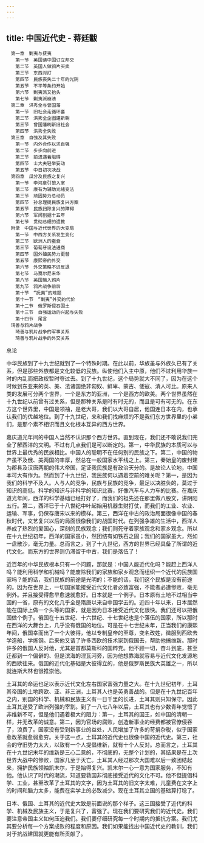 ```yaml
---
---
---
```

title: 中国近代史 - 蒋廷黻
---


```
　第一章　剿夷与抚夷
　　第一节　英国请中国订立邦交
　　第二节　英国人做鸦片买卖
　　第三节　东西对打
　　第四节　民族丧失二十年的光阴
　　第五节　不平等条约开始
　　第六节　剿夷派又抬头
　　第七节　剿夷派崩溃
　第二章　洪秀全与曾国藩
　　第一节　旧社会走循环套
　　第二节　洪秀全企图建新朝
　　第三节　曾国藩刷新旧社会
　　第四节　洪秀全失败
　第三章　自强及其失败
　　第一节　内外合作以求自强
　　第二节　步步向前进
　　第三节　前进遇着阻碍
　　第四节　士大夫轻举妄动
　　第五节　中日初次决战
　第四章　瓜分及民族之复兴
　　第一节　李鸿章引狼入室
　　第二节　康有为辅助光绪变法
　　第三节　顽固势力总动员
　　第四节　孙总理提民族复兴方案
　　第五节　民族扫除复兴的障碍
　　第六节　军阀割据十五年
　　第七节　贯彻总理的遗教
　附录　中国与近代世界的大变局
　　第一节　中西方关系发生变化
　　第二节　欧洲人的蚕食
　　第三节　葡萄牙设法通商
　　第四节　国外殖民势力更替
　　第五节　康熙帝的外交
　　第六节　外交策略不进反退
　　第七节　马戛尔尼来华
　　第八节　英国输入鸦片
　　第九节　鸦片战争前后
　　第十节　“抚夷”的难题
　　第十一节　“剿夷”外交的代价
　　第十二节　俄罗斯侵吞国土
　　第十三节　自强运动的兴起与失败
　　第十四节　尾言
　琦善与鸦片战争
　　琦善与鸦片战争的军事关系
　　琦善与鸦片战争的外交关系
```





总论


中华民族到了十九世纪就到了一个特殊时期。在此以前，华族虽与外族久已有了关系，但是那些外族都是文化较低的民族。纵使他们入主中原，他们不过利用华族一时的内乱而把政权暂时夺过去。到了十九世纪，这个局势就大不同了，因为在这个时候到东亚来的英、美、法诸国绝非匈奴、鲜卑、蒙古、倭寇、清人可比。原来人类的发展可分两个世界，一个是东方的亚洲，一个是西方的欧美。两个世界虽然在十九世纪以前曾有过关系，但是那种关系是时有时无的，而且是可有可无的。在东方这个世界里，中国是领袖，是老大哥，我们以大哥自居，他国连日本在内，也承认我们的优越地位。到了十九世纪，来和我们找麻烦的不是我们东方世界里的小弟们，是那个素不相识而且文化根本互异的西方世界。

嘉庆道光年间的中国人当然不认识那个西方世界。直到现在，我们还不敢说我们完全了解西洋的文明。不过有几点我们是可以断定的。第一，中华民族的本质可以与世界上最优秀的民族相比。中国人的聪明不在任何别的民族之下。第二，中国的物产虽不及俄、美两国的丰厚，然总在一般国家水平线之上。第三，秦始皇的废封建为郡县及汉唐两朝的伟大帝国，足证我民族是有政治天分的。是故论人论地，中国本可大有作为。然而到了十九世纪，我民族何以遇着空前的难关呢？第一，是因为我们的科学不及人。人与人的竞争，民族与民族的竞争，最足以决胜负的，莫过于知识的高低。科学的知识与非科学的知识比赛，好像汽车与人力车的比赛。在嘉庆道光年间，西洋的科学基础已经打好了，而我们的祖先还在那里做八股文，讲阴阳五行。第二，西洋已于十八世纪中叶起始用机器生财打仗，而我们的工业、农业、运输、军事，仍保存唐宋以来的模样。第三，西洋在中古的政治局面很像中国的春秋时代，文艺复兴以后的局面很像我们的战国时代。在列强争雄的生活中，西洋人养成了热烈的爱国心，深刻的民族观念；我们则死守着家族观念和家乡观念。所以在十九世纪初年，西洋的国家虽小，然团结有如铁石之固；我们的国家虽大，然如一盘散沙，毫无力量。总而言之，到了十九世纪，西方的世界已经具备了所谓的近代文化。而东方的世界则仍滞留于中古，我们是落伍了！

近百年的中华民族根本只有一个问题，那就是：中国人能近代化吗？能赶上西洋人吗？能利用科学和机械吗？能废除我们的家族和家乡观念而组织一个近代的民族国家吗？能的话，我们民族的前途是光明的；不能的话，我们这个民族是没有前途的。因为在世界上，一切国家能接受近代文化者必致富强，不能者必遭惨败，毫无例外。并且接受得愈早愈速就愈好。日本就是一个例子。日本原有土地不过相当中国的一省，原有的文化几乎全是隋唐以来自中国学去的。近四十年以来，日本居然能在国际上做一个头等的国家，就是因为日本接受近代文化很快。我们还可以把俄国做个例子。俄国在十五世纪、十六世纪、十七世纪也是个落伍的国家，所以那时在西洋的大舞台上，几乎没有俄国的地位。可是在十七世纪末年，正当我们的康熙年间，俄国幸而出了一个大彼得，他以专制皇帝的至尊，变名改姓，微服到西欧去学造船，学炼钢。后来他又请了许多西欧的技术家到俄国去，帮助他搞维新。那时许多的俄国人反对他，尤其是首都莫斯科的国粹党。他不顾一切，奋斗到底，甚至迁都到一个偏僻的、但是滨海的涅瓦河旁，因为他想靠海就容易与近代文化发源地的西欧往来。俄国的近代化基础是大彼得立的，他是俄罗斯民族大英雄之一，所以就连斯大林也很推崇他。

土耳其的命运也足以表示近代文化左右国家富强力量之大。在十九世纪初年，土耳其帝国的土地跨欧、亚、非三洲，土耳其人也是英勇善战的。但是在十九世纪百年之内，别国的科学、机械和民族主义有一日千里的长进，土耳其则只知保守。因此土耳其遂受了欧洲列强的宰割。到了一八七八年以后，土耳其也有少数青年觉悟了非维新不可，但是他们遇着极大的阻力：第一，土耳其的国王，如中国的清朝一样，并无改革的诚意。第二，因为官场的腐败，创造新事业的经费都被官僚侵吞了，浪费了。国家没有受到新事业的益处，人民增加了许多的苛捐杂税，似乎国家愈改革就愈弱愈穷。关于这一点，土耳其的近代史也很像中国的近代史。第三，社会的守旧势力太大，以致有一个人提倡维新，就有十个人反对。总而言之，土耳其在十九世纪末年的维新是三心二意的，不彻底的，无整个计划的，其结果是在上次世界大战中的惨败，国家几至于灭亡。土耳其人经过那次大国难以后一致团结起来，拥护民族领袖凯末尔，于是始得复兴。凯末尔一心一意为国家服务，不知有他。他认识了时代的潮流，知道要救国非彻底接受近代的文化不可。他不但提倡科学、工业，甚至改革了土耳其的文字，因为土耳其的旧文字太难，儿童费在文字上的时间和脑力太多，能费在实学上的必致减少。现在土耳其立国的基础算打稳了。

日本、俄国、土耳其的近代史大致是前面说的那个样子。这三国接受了近代的科学、机械及民族主义，于是复兴了，富强了。现在我们要研究我们的近代史。我们要注意帝国主义如何压迫我们。我们要仔细研究每一个时期内的抵抗方案。我们尤其要分析每一个方案成败的程度和原因。我们如果能找出中国近代史的教训，我们对于抗战建国就更能有所贡献了。
